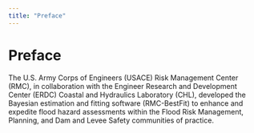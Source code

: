 ```yaml
---
title: "Preface"
---
```



<NavContainer
  link="/desktop-applications/rmc-bestfit"
  linkTitle="RMC-BestFit"
  document="desktop-applications/rmc-bestfit/users-guide"
/>

# Preface

The U.S. Army Corps of Engineers (USACE) Risk Management Center (RMC), in collaboration with the Engineer Research and Development Center (ERDC)
Coastal and Hydraulics Laboratory (CHL), developed the Bayesian estimation and fitting software (RMC-BestFit) to enhance and expedite flood hazard
assessments within the Flood Risk Management, Planning, and Dam and Levee Safety communities of practice.

<CitationFootnote />
